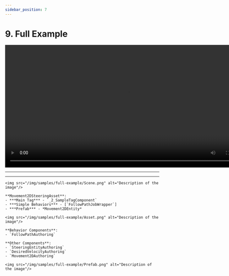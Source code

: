 ```yaml
---
sidebar_position: 7
---
```



# 9. Full Example

<video controls width="800">
  <source src="/videos/samples/full-example/Video.mp4" type="video/mp4" />
  Your browser does not support the video tag.
</video>

-----

<Tabs>
  <TabItem value="first" label="Scene"> 

   -------

    <img src="/img/samples/full-example/Scene.png" alt="Description of the image"/>
    
  </TabItem>
  
  <TabItem value="second" label="Steering System Asset"> 

    **Movement2DSteeringAsset**:
    - ***Main Tag*** - `_2_SampleTagComponent`
    - ***Simple Behaviors*** - [`FollowPathJobWrapper`]
    - ***Prefab*** - *Movement2DEntity*

    <img src="/img/samples/full-example/Asset.png" alt="Description of the image"/>

  </TabItem>
  
  <TabItem value="third" label="Prefab"> 
    
    **Behavior Components**:
    - `FollowPathAuthoring`

    **Other Components**:
    - `SteeringEntityAuthoring`
    - `DesiredVelocityAuthoring`
    - `Movement2DAuthoring`
    
    <img src="/img/samples/full-example/Prefab.png" alt="Description of the image"/>

  </TabItem>
</Tabs>